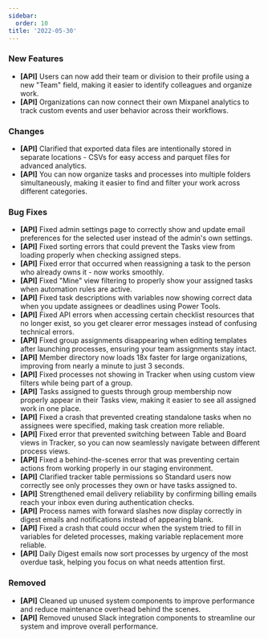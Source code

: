 ```yaml
---
sidebar:
  order: 10
title: '2022-05-30'
---
```


### New Features

- **[API]** Users can now add their team or division to their profile using a new "Team" field, making it easier to identify colleagues and organize work.
- **[API]** Organizations can now connect their own Mixpanel analytics to track custom events and user behavior across their workflows.

### Changes

- **[API]** Clarified that exported data files are intentionally stored in separate locations - CSVs for easy access and parquet files for advanced analytics.
- **[API]** You can now organize tasks and processes into multiple folders simultaneously, making it easier to find and filter your work across different categories.

### Bug Fixes

- **[API]** Fixed admin settings page to correctly show and update email preferences for the selected user instead of the admin's own settings.
- **[API]** Fixed sorting errors that could prevent the Tasks view from loading properly when checking assigned steps.
- **[API]** Fixed error that occurred when reassigning a task to the person who already owns it - now works smoothly.
- **[API]** Fixed "Mine" view filtering to properly show your assigned tasks when automation rules are active.
- **[API]** Fixed task descriptions with variables now showing correct data when you update assignees or deadlines using Power Tools.
- **[API]** Fixed API errors when accessing certain checklist resources that no longer exist, so you get clearer error messages instead of confusing technical errors.
- **[API]** Fixed group assignments disappearing when editing templates after launching processes, ensuring your team assignments stay intact.
- **[API]** Member directory now loads 18x faster for large organizations, improving from nearly a minute to just 3 seconds.
- **[API]** Fixed processes not showing in Tracker when using custom view filters while being part of a group.
- **[API]** Tasks assigned to guests through group membership now properly appear in their Tasks view, making it easier to see all assigned work in one place.
- **[API]** Fixed a crash that prevented creating standalone tasks when no assignees were specified, making task creation more reliable.
- **[API]** Fixed error that prevented switching between Table and Board views in Tracker, so you can now seamlessly navigate between different process views.
- **[API]** Fixed a behind-the-scenes error that was preventing certain actions from working properly in our staging environment.
- **[API]** Clarified tracker table permissions so Standard users now correctly see only processes they own or have tasks assigned to.
- **[API]** Strengthened email delivery reliability by confirming billing emails reach your inbox even during authentication checks.
- **[API]** Process names with forward slashes now display correctly in digest emails and notifications instead of appearing blank.
- **[API]** Fixed a crash that could occur when the system tried to fill in variables for deleted processes, making variable replacement more reliable.
- **[API]** Daily Digest emails now sort processes by urgency of the most overdue task, helping you focus on what needs attention first.

### Removed

- **[API]** Cleaned up unused system components to improve performance and reduce maintenance overhead behind the scenes.
- **[API]** Removed unused Slack integration components to streamline our system and improve overall performance.